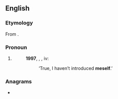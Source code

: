 ==English==

===Etymology===
From {{affix|en|me|-self}}.

===Pronoun===
{{en-pron}}

# {{lb|en|slang|or|dialectal|UK}} {{alternative form of|myself|lang=en}}
#: '''1997''', {{w|J.K. Rowling}}, ''{{w|Harry Potter and the Philosopher's Stone}}'', iv:
#:: ‘True, I haven’t introduced '''meself'''.’

===Anagrams===
* {{anagrams|en|a=eeflms|emself|flemes}}